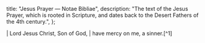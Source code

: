   title: "Jesus Prayer — Notae Bibliae",
  description: "The text of the Jesus Prayer, which is rooted in Scripture, and dates back to the Desert Fathers of the 4th century.",
};

<Initial text="Jesus Prayer" />

<Poetry>
|  Lord Jesus Christ, Son of God,
|      have mercy on me, a sinner.[^1]
</Poetry>

[^1]: The Jesus Prayer, which acknowledges Jesus as Lord (Phil. 2:11) and entreats his mercy (Luke 18:13), traces back to the [Desert Fathers](/people/saints/desert-fathers) in the 4th century.
